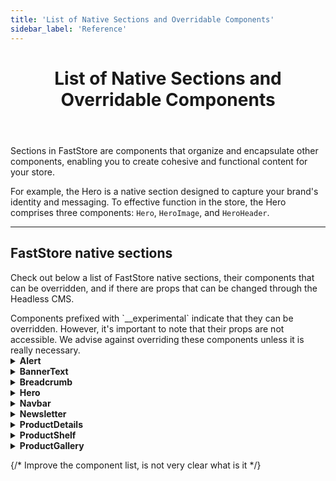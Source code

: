 ```yaml
---
title: 'List of Native Sections and Overridable Components'
sidebar_label: 'Reference'
---
```



<header>

# List of Native Sections and Overridable Components

</header>

Sections in FastStore are components that organize and encapsulate other components, enabling you to create cohesive and functional content for your store.

For example, the Hero is a native section designed to capture your brand's identity and messaging. To effective function in the store, the Hero comprises three components: `Hero`, `HeroImage`, and `HeroHeader`.

---

## FastStore native sections

Check out below a list of FastStore native sections, their components that can be overridden, and if there are props that can be changed through the Headless CMS.

<Callout type="warning" emoji="⚠️">
  Components prefixed with `__experimental` indicate that they can be
  overridden. However, it's important to note that their props are not
  accessible. We advise against overriding these components unless it is really
  necessary.
</Callout>

<details>
<summary><b>Alert</b></summary>

| Type                              | Availability                                                                                                                                                                          |
| --------------------------------- | ------------------------------------------------------------------------------------------------------------------------------------------------------------------------------------- |
| Documentation                     | <a href="/components/molecules/alert" target="_blank" className="nx-text-primary-600 nx-underline nx-decoration-from-font [text-underline-position:from-font]">Alert FastStore UI</a> |
| Overridable components            | `Alert` and `Icon`                                                                                                                                                                    |
| Headless CMS: props customization | <ul className="doc-list"><li> `Icon`</li><li> `dismissible`</li></ul>                                                                                                                 |

</details>

<details>
<summary><b>BannerText</b></summary>

| Type                              | Availability                                                                                                                                                                                      |
| --------------------------------- | ------------------------------------------------------------------------------------------------------------------------------------------------------------------------------------------------- |
| Documentation                     | <a href="/components/organisms/banner-text" target="_blank" className="nx-text-primary-600 nx-underline nx-decoration-from-font [text-underline-position:from-font]">Banner Text FastStore UI</a> |
| Overridable components            | <ul className="doc-list"><li> `BannerText`</li> <li> `BannerTextContent`</li></ul>                                                                                                                |
| Headless CMS: props customization | <ul className="doc-list"><li> `ColorVariant`</li><li> `Variant`</li></ul>                                                                                                                         |

</details>

<details>
<summary><b>Breadcrumb</b></summary>

| Type                              | Availability                                                                                                                                                                                    |
| --------------------------------- | ----------------------------------------------------------------------------------------------------------------------------------------------------------------------------------------------- |
| Documentation                     | <a href="/components/molecules/breadcrumb" target="_blank" className="nx-text-primary-600 nx-underline nx-decoration-from-font [text-underline-position:from-font]">Breadcrumb FastStore UI</a> |
| Overridable components            | <ul className="doc-list"><li>`Breadcrumb`</li><li>`Icon`</li></ul>                                                                                                                              |
| Headless CMS: props customization | <ul className="doc-list"><li>`Icon (HomeIcon)`</li></ul>                                                                                                                                        |

</details>

<details>
<summary><b>Hero</b></summary>

| Type                              | Availability                                                                                                                                                                        |
| --------------------------------- | ----------------------------------------------------------------------------------------------------------------------------------------------------------------------------------- |
| Documentation                     | <a href="/components/organisms/hero" target="_blank" className="nx-text-primary-600 nx-underline nx-decoration-from-font [text-underline-position:from-font]">Hero FastStore UI</a> |
| Overridable Components            | <ul className="doc-list"><li> `Hero`</li><li> `HeroImage`</li><li> `HeroHeader`</li></ul>                                                                                           |
| Headless CMS: props customization | <ul className="doc-list"><li> `ButtonProps (Label, Icon)`</li><li> `ColorVariant`</li><li> `Variant`</li></ul>                                                                      |

</details>

<details>
<summary><b>Navbar</b></summary>

| Type                              | Availability                                                                                                                                                                                                                                                                                                                |
| --------------------------------- | --------------------------------------------------------------------------------------------------------------------------------------------------------------------------------------------------------------------------------------------------------------------------------------------------------------------------- |
| Documentation                     | <a href="/components/organisms/navbar" target="_blank" className="nx-text-primary-600 nx-underline nx-decoration-from-font [text-underline-position:from-font]">Navbar FastStore UI</a>                                                                                                                                     |
| Overridable components            | <ul className="doc-list"><li> `Navbar`</li> <li> `NavbarLinks`</li> <li> `NavbarLinksList`</li> <li> `NavbarSlider`</li> <li> `NavbarSliderHeader`</li> <li> `NavbarSliderContent`</li> <li> `NavbarSliderFooter`</li> <li> `NavbarHeader`</li> <li> `NavbarRow`</li> <li> `NavbarButtons`</li> <li>`IconButton` </li></ul> |
| Headless CMS: props customization | <ul className="doc-list"><li>NavbarRow: `Logo`</li><li>NavbarButtons: `SignIn Button Icon`, `Cart Icon`</li><li>Navigation: ` Regionalization Icon`, `Menu Icon`, `Home Icon`</li></ul>                                                                                                                                     |

</details>

<details>
<summary><b>Newsletter</b></summary>

| Type                              | Availability                                                                                                                                                                           |
| --------------------------------- | -------------------------------------------------------------------------------------------------------------------------------------------------------------------------------------- |
| Documentation                     | Coming soon!                                                                                                                                                                           |
| Overridable components            | <ul className="doc-list"><li> `ToastIconSuccess`</li> <li> `ToastIconError`</li> <li> `HeaderIcon`</li> <li> `InputFieldName`</li> <li> `InputFieldEmail`</li> <li> `Button`</li></ul> |
| Headless CMS: props customization | <ul className="doc-list"><li> `Icon`</li><li> `Variant (Lite / Full)`</li></ul>                                                                                                        |

</details>

<details>
<summary>
  <b>ProductDetails</b>
</summary>

| Type                              | Availability                                                                                                                                                                                                                                                                                                                                                                                     |
| --------------------------------- | ------------------------------------------------------------------------------------------------------------------------------------------------------------------------------------------------------------------------------------------------------------------------------------------------------------------------------------------------------------------------------------------------ |
| Documentation                     | <a href="/components" target="_blank" className="nx-text-primary-600 nx-underline nx-decoration-from-font [text-underline-position:from-font]">FastStore UI</a>                                                                                                                                                                                                                                  |
| Overridable components            | <ul className="doc-list"><li> `ProductTitle`</li><li> `DiscountBadge`</li><li> `BuyButton`</li><li> `Icon`</li><li> `Price`</li><li> `QuantitySelector`</li><li> `SkuSelector`</li><li> `ShippingSimulation`</li><li> `ImageGallery`</li><li> `ImageZoom`</li><li> `__experimentalImageGalleryImage`</li><li> `__experimentalImageGallery`</li><li> `__experimentalShippingSimulation`</li></ul> |
| Headless CMS: props customization | <ul className="doc-list"><li>ProductTitle: `showDiscountBadge`, `discountBadgeSize`, `showReferenceNumber`</li><li>BuyButton: `Icon`</li></ul>                                                                                                                                                                                                                                                   |

</details>

<details>
<summary><b>ProductShelf</b></summary>

| Type                              | Availability                                                                                                                                                                                          |
| --------------------------------- | ----------------------------------------------------------------------------------------------------------------------------------------------------------------------------------------------------- |
| Documentation                     | <a href="/components/organisms/product-shelf" target="_blank" className="nx-text-primary-600 nx-underline nx-decoration-from-font [text-underline-position:from-font]">Product Shelf FastStore UI</a> |
| Overridable components            | <ul className="doc-list"><li> `ProductShelf`</li><li> `__experimentalCarousel`</li><li> `__experimentalProductCard`</li></ul>                                                                         |
| Headless CMS: props customization | <ul className="doc-list"><li>Product Card Configuration: `showDiscountBadge`, `bordered`</li></ul>                                                                                                    |

</details>

<details>
<summary><b>ProductGallery</b></summary>

| Type                              | Availability                                                                                                                                                                                                                                                                                                                                             |
| --------------------------------- | -------------------------------------------------------------------------------------------------------------------------------------------------------------------------------------------------------------------------------------------------------------------------------------------------------------------------------------------------------- |
| Documentation                     | <a href="/components" target="_blank" className="nx-text-primary-600 nx-underline nx-decoration-from-font [text-underline-position:from-font]">FastStore UI</a>                                                                                                                                                                                          |
| Overridable components            | <ul className="doc-list"><li> `Button`</li><li> `FilterIcon`</li><li> `PrevIcon`</li><li> `ResultsCountSkeleton`</li><li> `SortSkeleton`</li><li> `FilterButtonSkeleton`</li><li> `LinkButtonPrev`</li><li> `LinkButtonNext`</li><li> `__experimentalFilterDesktop`</li><li> `__experimentalFilterSlider`</li><li> `__experimentalProductCard`</li></ul> |
| Headless CMS: props customization | <ul className="doc-list"><li>Previous Page Button: `Icon`</li><li>Mobile Filter Button: `Icon`</li><li>Product Card Configuration: `showDiscountBadge`, `bordered`</li></ul>                                                                                                                                                                             |

</details>

{/* Improve the component list, is not very clear what is it */}
